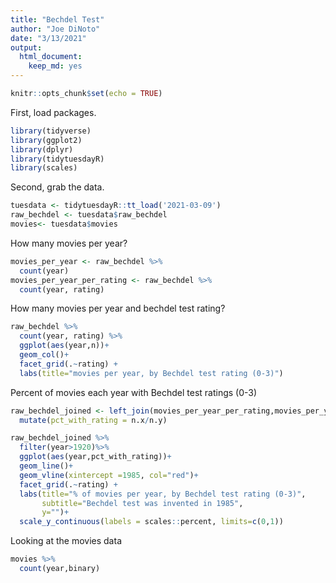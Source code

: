 ```yaml
---
title: "Bechdel Test"
author: "Joe DiNoto"
date: "3/13/2021"
output: 
  html_document: 
    keep_md: yes
---
```


```r
knitr::opts_chunk$set(echo = TRUE)
```

First, load packages.

```r
library(tidyverse)
library(ggplot2)
library(dplyr)
library(tidytuesdayR)
library(scales)
```

Second, grab the data.

```r
tuesdata <- tidytuesdayR::tt_load('2021-03-09')
raw_bechdel <- tuesdata$raw_bechdel
movies<- tuesdata$movies
```
How many movies per year?
```r
movies_per_year <- raw_bechdel %>%
  count(year)
movies_per_year_per_rating <- raw_bechdel %>%
  count(year, rating) 
```

How many movies per year and bechdel test rating?
```r
raw_bechdel %>%
  count(year, rating) %>%
  ggplot(aes(year,n))+
  geom_col()+
  facet_grid(.~rating) +
  labs(title="movies per year, by Bechdel test rating (0-3)") 
```


Percent of movies each year with Bechdel test ratings (0-3)


```r
raw_bechdel_joined <- left_join(movies_per_year_per_rating,movies_per_year,by="year") %>%
  mutate(pct_with_rating = n.x/n.y) 
```


```r
raw_bechdel_joined %>%
  filter(year>1920)%>%
  ggplot(aes(year,pct_with_rating))+
  geom_line()+
  geom_vline(xintercept =1985, col="red")+
  facet_grid(.~rating) +
  labs(title="% of movies per year, by Bechdel test rating (0-3)",
       subtitle="Bechdel test was invented in 1985",
       y="")+
  scale_y_continuous(labels = scales::percent, limits=c(0,1))
```

Looking at the movies data

```r
movies %>%
  count(year,binary)
```


```r
```


```r
```
